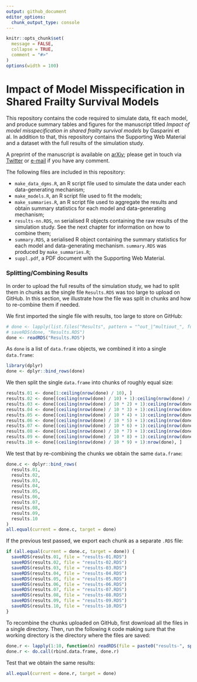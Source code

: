 ```yaml
---
output: github_document
editor_options: 
  chunk_output_type: console
---
```


<!-- README.md is generated from README.Rmd. Please edit that file -->

```r
knitr::opts_chunk$set(
  message = FALSE,
  collapse = TRUE,
  comment = "#>"
)
options(width = 100)
```

# Impact of Model Misspecification in Shared Frailty Survival Models

This repository contains the code required to simulate data, fit each model, and produce summary tables and figures for the manuscript titled _Impact of model misspecification in shared frailty survival models_ by Gasparini et al. In addition to that, this repository contains the Supporting Web Material and a dataset with the full results of the simulation study.

A preprint of the manuscript is available on [arXiv](https://arxiv.org/abs/1810.08140); please get in touch via [Twitter](https://twitter.com/ellessenne) or [e-mail](mailto:ag475@leicester.ac.uk?subject=Preprint: Impact of Model Misspecification in Shared Frailty Survival Models) if you have any comment.

The following files are included in this repository:

* `make_data_dgms.R`, an R script file used to simulate the data under each data-generating mechanism;
* `make_models.R`, an R script file used to fit the models;
* `make_summaries.R`, an R script file used to aggregate the results and obtain summary statistics for each model and data-generating mechanism;
* `results-nn.RDS`, `nn` serialised R objects containing the raw results of the simulation study. See the next chapter for information on how to combine them;
* `summary.RDS`, a serialised R object containing the summary statistics for each model and data-generating mechanism. `summary.RDS` was produced by `make_summaries.R`;
* `suppl.pdf`, a PDF document with the Supporting Web Material.

### Splitting/Combining Results

In order to upload the full results of the simulation study, we had to split them in chunks as the single file `Results.RDS` was too large to upload on GitHub. In this section, we illustrate how the file was split in chunks and how to re-combine them if needed.

We first imported the single file with results, too large to store on GitHub:

```r
# done <- lapply(list.files("Results", pattern = "^out_|^multiout_", full.names = TRUE), readRDS)
# saveRDS(done, "Results.RDS")
done <- readRDS("Results.RDS")
```

As `done` is a list of `data.frame` objects, we combined it into a single `data.frame`:

```r
library(dplyr)
done <- dplyr::bind_rows(done)
```

We then split the single `data.frame` into chunks of roughly equal size:

```r
results.01 <- done[1:ceiling(nrow(done) / 10), ]
results.02 <- done[(ceiling(nrow(done) / 10) + 1):ceiling(nrow(done) / 10 * 2), ]
results.03 <- done[(ceiling(nrow(done) / 10 * 2) + 1):ceiling(nrow(done) / 10 * 3), ]
results.04 <- done[(ceiling(nrow(done) / 10 * 3) + 1):ceiling(nrow(done) / 10 * 4), ]
results.05 <- done[(ceiling(nrow(done) / 10 * 4) + 1):ceiling(nrow(done) / 10 * 5), ]
results.06 <- done[(ceiling(nrow(done) / 10 * 5) + 1):ceiling(nrow(done) / 10 * 6), ]
results.07 <- done[(ceiling(nrow(done) / 10 * 6) + 1):ceiling(nrow(done) / 10 * 7), ]
results.08 <- done[(ceiling(nrow(done) / 10 * 7) + 1):ceiling(nrow(done) / 10 * 8), ]
results.09 <- done[(ceiling(nrow(done) / 10 * 8) + 1):ceiling(nrow(done) / 10 * 9), ]
results.10 <- done[(ceiling(nrow(done) / 10 * 9) + 1):nrow(done), ]
```

We test that by re-combining the chunks we obtain the same `data.frame`:

```r
done.c <- dplyr::bind_rows(
  results.01,
  results.02,
  results.03,
  results.04,
  results.05,
  results.06,
  results.07,
  results.08,
  results.09,
  results.10
)
all.equal(current = done.c, target = done)
```

If the previous test passed, we export each chunk as a separate `.RDS` file:

```r
if (all.equal(current = done.c, target = done)) {
  saveRDS(results.01, file = "results-01.RDS")
  saveRDS(results.02, file = "results-02.RDS")
  saveRDS(results.03, file = "results-03.RDS")
  saveRDS(results.04, file = "results-04.RDS")
  saveRDS(results.05, file = "results-05.RDS")
  saveRDS(results.06, file = "results-06.RDS")
  saveRDS(results.07, file = "results-07.RDS")
  saveRDS(results.08, file = "results-08.RDS")
  saveRDS(results.09, file = "results-09.RDS")
  saveRDS(results.10, file = "results-10.RDS")
}
```

To recombine the chunks uploaded on GitHub, first download all the files in a single directory. Then, run the following `R` code making sure that the working directory is the directory where the files are saved:

```r
done.r <- lapply(1:10, function(n) readRDS(file = paste0("results-", sprintf("%02d", n), ".RDS")))
done.r <- do.call(rbind.data.frame, done.r)
```

Test that we obtain the same results:

```r
all.equal(current = done.r, target = done)
```
